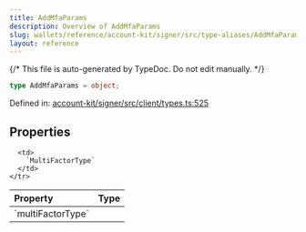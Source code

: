 ```yaml
---
title: AddMfaParams
description: Overview of AddMfaParams
slug: wallets/reference/account-kit/signer/src/type-aliases/AddMfaParams
layout: reference
---
```


{/* This file is auto-generated by TypeDoc. Do not edit manually. */}

```ts
type AddMfaParams = object;
```

Defined in: [account-kit/signer/src/client/types.ts:525](https://github.com/alchemyplatform/aa-sdk/blob/9df5be8c23af4e472bcb503c17766b16da0ad87d/account-kit/signer/src/client/types.ts#L525)

## Properties

<table>
  <thead>
    <tr>
      <th align="left">Property</th>
      <th align="left">Type</th>
    </tr>
  </thead>

  <tbody>
    <tr>
      <td>
        <a id="multifactortype" /> `multiFactorType`
      </td>

      <td>
        `MultiFactorType`
      </td>
    </tr>

  </tbody>
</table>
